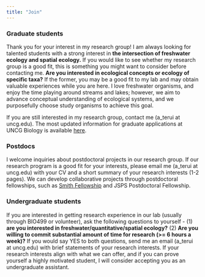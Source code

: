 ```yaml
---
title: "Join"
---
```


### Graduate students

Thank you for your interest in my research group! I am always looking for talented students with a strong interest in **the intersection of freshwater ecology and spatial ecology.** If you would like to see whether my research group is a good fit, this is something you might want to consider before contacting me. **Are you interested in ecological concepts or ecology of specific taxa?** If the former, you may be a good fit to my lab and may obtain valuable experiences while you are here. I love freshwater organisms, and enjoy the time playing around streams and lakes; however, we aim to advance conceptual understanding of ecological systems, and we purposefully choose study organisms to achieve this goal.

If you are still interested in my research group, contact me (a_terui at uncg.edu). The most updated information for graduate applications at UNCG Biology is available [here](https://biology.uncg.edu/graduate/apply/).

### Postdocs

I welcome inquiries about postdoctoral projects in our research group. If our research program is a good fit for your interests, please email me (a_terui at uncg.edu) with your CV and a short summary of your research interests (1-2 pages). We can develop collaborative projects through postdoctoral fellowships, such as [Smith Fellowship](https://conbio.org/mini-sites/smith-fellows) and JSPS Postdoctoral Fellowship.

### Undergraduate students

If you are interested in getting research experience in our lab (usually through BIO499 or volunteer), ask the following questions to yourself - (1) **are you interested in freshwater/quantitative/spatial ecology?** (2) **Are you willing to commit substantial amount of time for research (\>= 6 hours a week)?** If you would say YES to both questions, send me an email (a_terui at uncg.edu) with brief statements of your research interests. If your research interests align with what we can offer, and if you can prove yourself a highly motivated student, I will consider accepting you as an undergraduate assistant.
